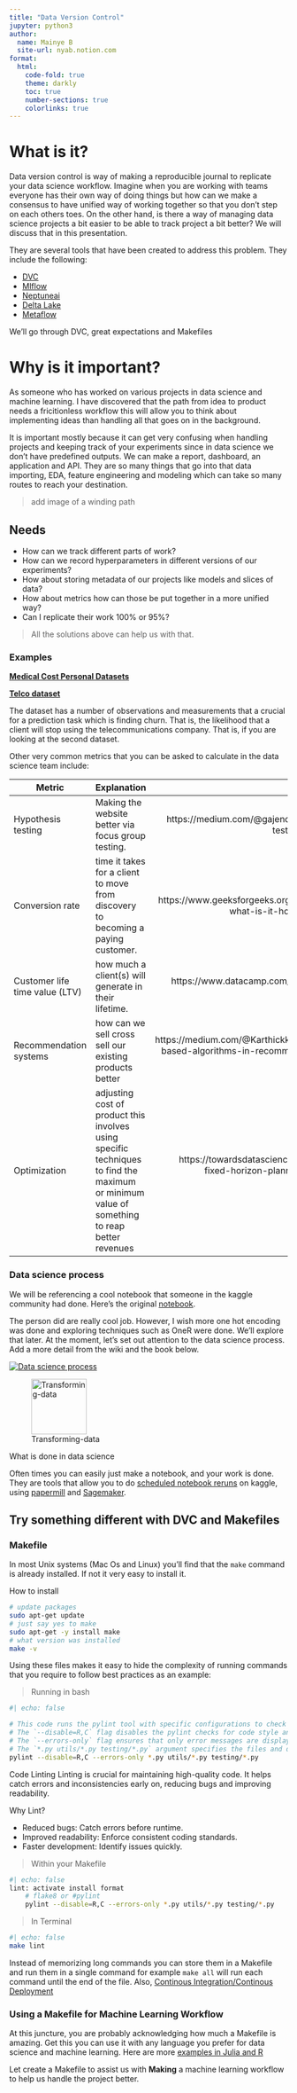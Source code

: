 ```yaml
---
title: "Data Version Control"
jupyter: python3
author:
  name: Mainye B
  site-url: nyab.notion.com
format:
  html: 
    code-fold: true
    theme: darkly
    toc: true
    number-sections: true
    colorlinks: true
---
```


# What is it?
Data version control is way of making a reproducible journal to replicate your data science workflow. Imagine when you are working with teams everyone has their own way of doing things but how can we make a consensus to have unified way of 
working together so that you don't step on each others toes. On the other hand, 
is there a way of managing data science projects a bit easier to be able to track project a bit better? We will discuss that in this presentation.

They are several tools that have been created to address this problem. They include the following:

- [DVC](https://dvc.org/)
- [Mlflow](https://mlflow.org/)
- [Neptuneai](https://neptune.ai/)
- [Delta Lake](https://delta.io/)
- [Metaflow](https://metaflow.org/)

::: {.callout}
We'll go through DVC, great expectations and Makefiles
:::

# Why is it important?
As someone who has worked on various projects in data science and machine learning. I have discovered that the path from idea to product needs a fricitionless workflow this will allow you to think about implementing ideas than handling all that goes on in the background.

It is important mostly because it can get very confusing when handling projects and keeping track of your experiments since in data science we don't have predefined outputs. We can make a report, dashboard, an application and API. They are so many things that go into that data importing, EDA, feature engineering and modeling which can take so many routes to reach your destination.

> add image of a winding path

## Needs
- How can we track different parts of work?
- How can we record hyperparameters in different versions of our experiments?
- How about storing metadata of our projects like models and slices of data?
- How about metrics how can those be put together in a more unified way?
- Can I replicate their work 100% or 95%?

> All the solutions above can help us with that.

### Examples


::: {.callout-important}
**[Medical Cost Personal Datasets](https://www.kaggle.com/datasets/mirichoi0218/insurance)**
:::

::: {.callout-tip}
**[Telco dataset](https://www.kaggle.com/datasets/blastchar/telco-customer-churn)**
:::

The dataset has a number of observations and measurements that a crucial for a prediction task which is finding churn. That is, the likelihood that a client will stop using the telecommunications company. That is, if you are looking at the second dataset.


Other very common metrics that you can be asked to calculate in the data science team include:

| Metric 	| Explanation 	| Associated link 	|
|---------|:-----|------:|
| Hypothesis testing 	| Making the website better via focus group testing. 	| https://medium.com/@gajendra.k.s/hypothesis-testing-33aaeeff5336 	|
| Conversion rate 	| time it takes for a client to move from discovery to becoming a paying customer. 	| https://www.geeksforgeeks.org/conversion-rate-what-is-it-how-to-calculate-it/ 	|
| Customer life time value (LTV) 	| how much a client(s) will generate in their lifetime. 	| https://www.datacamp.com/tutorial/customer-life-time-value 	|
| Recommendation systems 	| how can we sell cross sell our existing products better 	| https://medium.com/@Karthickk_Rajah/clustering-based-algorithms-in-recommendation-system-205fcb15bc9b 	|
| Optimization 	| adjusting cost of product this involves using specific techniques to find the maximum or minimum value of something to reap better revenues 	| https://towardsdatascience.com/production-fixed-horizon-planning-with-python-8dd38b468e86 	|


### Data science process   

We will be referencing a cool notebook that someone in the kaggle community had done. Here's the original [notebook](https://www.kaggle.com/code/hely333/eda-regression).

The person did are really cool job. However, I wish more one hot encoding was done and exploring techniques such as OneR were done. We'll explore that later. At the moment, let's set out attention to the data science process. Add a more detail from the wiki and the book below.



::: {#fig-datasci layout-ncol=2}
[![Data science process](Screenshot from 2023-02-13-10-57-10.png)](https://www.manning.com/books/data-science-with-python-and-dask){#fig-process}

![Transforming-data](Screenshot from 2023-02-13-10-57-41.png){width=100}

What is done in data science
:::

Often times you can easily just make a notebook, and your work is done. They are tools that allow you to do [scheduled notebook reruns](https://www.kaggle.com/discussions/getting-started/293861) on kaggle, using [papermill](https://papermill.readthedocs.io/en/latest/) and [Sagemaker](https://towardsdatascience.com/how-to-schedule-jupyter-notebooks-in-amazon-sagemaker-d50fa1c8c0ad).

## Try something different with DVC and Makefiles

### Makefile
In most Unix systems (Mac Os and Linux) you'll find that the `make` command is already installed. If not it very easy to install it. 

::: {.callout-tip}
How to install


```bash
# update packages
sudo apt-get update
# just say yes to make
sudo apt-get -y install make
# what version was installed
make -v
```
:::

Using these files makes it easy to hide the complexity of running commands that you require to follow best practices as an example:

> Running in bash
```bash
#| echo: false

# This code runs the pylint tool with specific configurations to check for errors in Python files.
# The `--disable=R,C` flag disables the pylint checks for code style and convention violations.
# The `--errors-only` flag ensures that only error messages are displayed.
# The `*.py utils/*.py testing/*.py` argument specifies the files and directories to be checked by pylint.
pylint --disable=R,C --errors-only *.py utils/*.py testing/*.py
```

Code Linting Linting is crucial for maintaining high-quality code. It helps catch errors and inconsistencies early on, reducing bugs and improving readability.

Why Lint?

* Reduced bugs: Catch errors before runtime.
* Improved readability: Enforce consistent coding standards.
* Faster development: Identify issues quickly.

> Within your Makefile

```bash
#| echo: false
lint: activate install format
	# flake8 or #pylint
	pylint --disable=R,C --errors-only *.py utils/*.py testing/*.py
```

> In Terminal

```bash
#| echo: false
make lint
```


::: {.callout-tip}
Instead of memorizing long commands you can store them in a Makefile and run them in a single command
for example `make all` will run each command until the end of the file. Also, [Continous Integration/Continous Deployment](https://www.youtube.com/watch?v=2wSBAkJGcug)
:::

### Using a Makefile for Machine Learning Workflow
At this juncture, you are probably acknowledging how much a Makefile is amazing. Get this you can use it with any language you prefer for data science and machine learning. Here are more [examples in Julia and R](https://gist.github.com/Shuyib/ae87774fd82c69706803725db9a681dc)

Let create a Makefile to assist us with **Making** a machine learning workflow to help us handle the project better.


